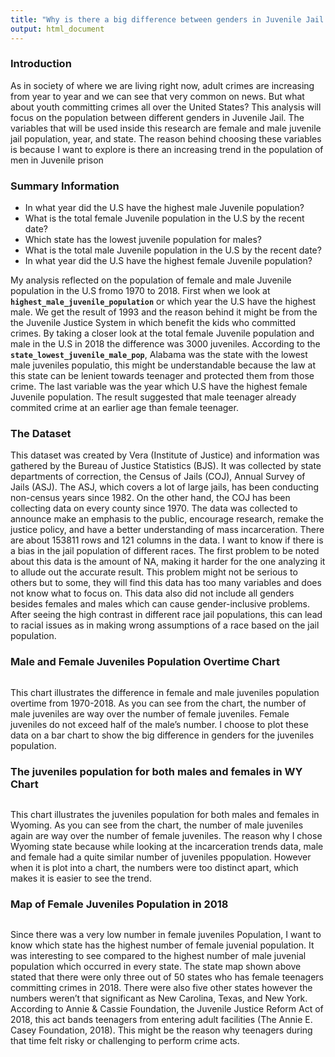 ```yaml
---
title: "Why is there a big difference between genders in Juvenile Jail Population?"
output: html_document
---
```


### Introduction

As in society of where we are living right now, adult crimes are increasing from year to year and we can see that very common on news. But what about youth committing crimes all over the United States? This analysis will focus on the population between different genders in Juvenile Jail. The variables that will be used inside this research are female and male juvenile jail population, year, and state. The reason behind choosing these variables is because I want to explore is there an increasing trend in the population of men in Juvenile prison 

### Summary Information

- In what year did the U.S have the highest male Juvenile population?
- What is the total female Juvenile population in the U.S by the recent date?
- Which state has the lowest juvenile population for males?
- What is the total male Juvenile population in the U.S by the recent date?
- In what year did the U.S have the highest female Juvenile population?

My analysis reflected on the population of female and male Juvenile population in the U.S fromo 1970 to 2018. First when we look at **`highest_male_juvenile_population`** or which year the U.S have the highest male. We get the result of 1993 and the reason behind it might be from the the Juvenile Justice System in which benefit the kids who committed crimes. By taking a closer look at the total female Juvenile population and male in the U.S in 2018 the difference was 3000 juveniles. According to the **`state_lowest_juvenile_male_pop`**, Alabama was the state with the lowest male juveniles populatio, this might be understandable because the law at this state can be lenient towards teenager and protected them from those crime. The last variable was the year which U.S have the highest female Juvenile population. The result suggested that male teenager already commited crime at an earlier age than female teenager.      

### The Dataset

This dataset was created by Vera (Institute of Justice) and information was gathered by the Bureau of Justice Statistics (BJS). It was collected by state departments of correction, the Census of Jails (COJ), Annual Survey of Jails (ASJ). The ASJ, which covers a lot of large jails, has been conducting non-census years since 1982. On the other hand, the COJ has been collecting data on every county since 1970. The data was collected to announce make an emphasis to the public, encourage research, remake the justice policy, and have a better understanding of mass incarceration. There are about 153811 rows and 121 columns in the data. I want to know if there is a bias in the jail population of different races. The first problem to be noted about this data is the amount of NA, making it harder for the one analyzing it to allude out the accurate result. This problem might not be serious to others but to some, they will find this data has too many variables and does not know what to focus on. This data also did not include all genders besides females and males which can cause gender-inclusive problems. After seeing the high contrast in different race jail populations, this can lead to racial issues as in making wrong assumptions of a race based on the jail population.


### Male and Female Juveniles Population Overtime Chart

```r
```

This chart illustrates the difference in female and male juveniles population overtime from 1970-2018. As you can see from the chart, the number of male juveniles are way over the number of female juveniles. Female juveniles do not exceed half of the male's number. I choose to plot these data on a bar chart to show the big difference in genders for the juveniles population. 


### The juveniles population for both males and females in WY Chart

```r
```

This chart illustrates the juveniles population for both males and females in Wyoming. As you can see from the chart, the number of male juveniles again are way over the number of female juveniles. The reason why I chose Wyoming state because while looking at the incarceration trends data, male and female had a quite similar number of juveniles ppopulation. However when it is plot into a chart, the numbers were too distinct apart, which makes it is easier to see the trend.  


### Map of Female Juveniles Population in 2018

```r
```

Since there was a very low number in female juveniles Population, I want to know which state has the highest number of female juvenial population. It was interesting to see compared to the highest number of male juvenial population which occurred in every state. The state map shown above stated that there were only three out of 50 states who has female teenagers committing crimes in 2018. There were also five other states however the numbers weren't that significant as New Carolina, Texas, and New York. According to Annie & Cassie Foundation, the Juvenile Justice Reform Act of 2018, this act bands teenagers from entering adult facilities (The Annie E. Casey Foundation, 2018). This might be the reason why teenagers during that time felt risky or challenging to perform crime acts. 
